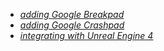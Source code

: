 - [_adding Google Breakpad_](/platforms/native/#google-breakpad)
- [_adding Google Crashpad_](/platforms/native/#google-crashpad)
- [_integrating with Unreal Engine 4_](/platforms/native/ue4/)
